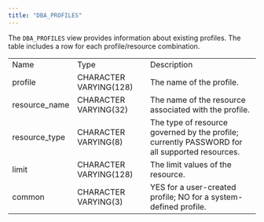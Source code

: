 ```yaml
---
title: "DBA_PROFILES"
---
```


<div id="dba_profiles" class="registered_link"></div>


The `DBA_PROFILES` view provides information about existing profiles. The table includes a row for each profile/resource combination.

|                |                        |                                                                                               |
|----------------|------------------------|-----------------------------------------------------------------------------------------------|
| Name           | Type                   | Description                                                                                   |
| profile        | CHARACTER VARYING(128) | The name of the profile.                                                                      |
| resource\_name | CHARACTER VARYING(32)  | The name of the resource associated with the profile.                                         |
| resource\_type | CHARACTER VARYING(8)   | The type of resource governed by the profile; currently PASSWORD for all supported resources. |
| limit          | CHARACTER VARYING(128) | The limit values of the resource.                                                             |
| common         | CHARACTER VARYING(3)   | YES for a user-created profile; NO for a system-defined profile.                              |
